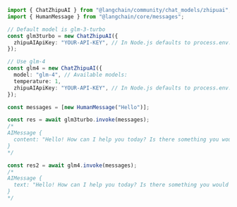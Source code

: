 ```typescript
import { ChatZhipuAI } from "@langchain/community/chat_models/zhipuai";
import { HumanMessage } from "@langchain/core/messages";

// Default model is glm-3-turbo
const glm3turbo = new ChatZhipuAI({
  zhipuAIApiKey: "YOUR-API-KEY", // In Node.js defaults to process.env.ZHIPUAI_API_KEY
});

// Use glm-4
const glm4 = new ChatZhipuAI({
  model: "glm-4", // Available models:
  temperature: 1,
  zhipuAIApiKey: "YOUR-API-KEY", // In Node.js defaults to process.env.ZHIPUAI_API_KEY
});

const messages = [new HumanMessage("Hello")];

const res = await glm3turbo.invoke(messages);
/*
AIMessage {
  content: "Hello! How can I help you today? Is there something you would like to talk about or ask about? I'm here to assist you with any questions you may have.",
}
*/

const res2 = await glm4.invoke(messages);
/*
AIMessage {
  text: "Hello! How can I help you today? Is there something you would like to talk about or ask about? I'm here to assist you with any questions you may have.",
}
*/
```